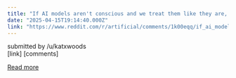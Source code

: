 ```yaml
---
title: "If AI models aren't conscious and we treat them like they are, it's mildly bad. If AI models are in fact conscious and we treat them like they aren't, we're slaveholders."
date: "2025-04-15T19:14:40.000Z"
link: "https://www.reddit.com/r/artificial/comments/1k00eqq/if_ai_models_arent_conscious_and_we_treat_them/"
---
```


submitted by    /u/katxwoods  
 [link]   [comments]

[Read more](https://www.reddit.com/r/artificial/comments/1k00eqq/if_ai_models_arent_conscious_and_we_treat_them/)
